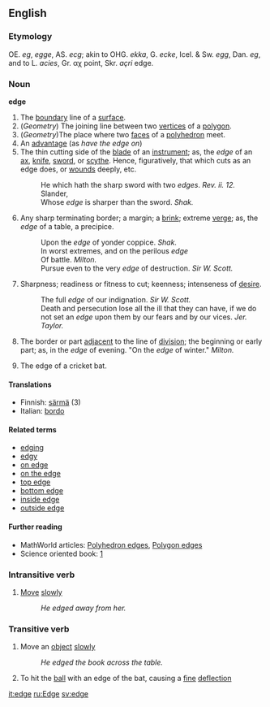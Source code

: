 ==English==

===Etymology===
OE. ''eg'',
''egge'', AS. ''ecg''; akin to OHG. ''ekka'', G.
''ecke'', Icel. & Sw. ''egg'', Dan. ''eg'', and to L.
''acies'', Gr. &alpha;&chi;<!-- need to double-check; was 'akh` --> point, Skr. ''a&ccedil;ri''
edge.

===Noun===
'''edge'''

#The [[boundary]] line of a [[surface]].
#(''Geometry'') The joining line between two [[vertex|vertices]] of a [[polygon]].
#(''Geometry'')The place where two [[face]]s of a [[polyhedron]] meet.
#An [[advantage]] (as ''have the edge on'')
# The thin cutting side of the [[blade]] of an [[instrument]]; as, the ''edge'' of an [[ax]], [[knife]], [[sword]], or [[scythe]]. Hence, figuratively, that which cuts as an edge does, or [[wound]]s deeply, etc.
#:He which hath the sharp sword with two ''edges''. ''Rev. ii. 12.''
#:Slander,<BR> Whose ''edge'' is sharper than the sword. ''Shak.''
# Any sharp terminating border; a margin; a [[brink]]; extreme [[verge]]; as, the ''edge'' of a table, a precipice.
#:Upon the ''edge'' of yonder coppice. ''Shak.''
#:In worst extremes, and on the perilous ''edge''<BR> Of battle. ''Milton.''
#:Pursue even to the very ''edge'' of destruction. ''Sir W. Scott.''
# Sharpness; readiness or fitness to cut; keenness; intenseness of [[desire]].
#:The full ''edge'' of our indignation. ''Sir W. Scott.''
#:Death and persecution lose all the ill that they can have, if we do not set an ''edge'' upon them by our fears and by our vices. ''Jer. Taylor.''
# The border or part [[adjacent]] to the line of [[division]]; the beginning or early part; as, in the ''edge'' of evening. "On the ''edge'' of winter."  ''Milton.''
# {{Cricket}} The edge of a cricket bat.

====Translations====

*Finnish: [[särmä]] (3)
*Italian: [[bordo]]

====Related terms====
*[[edging]]
*[[edgy]]
*[[on edge]]
*[[on the edge]]
*[[top edge]]
*[[bottom edge]]
*[[inside edge]]
*[[outside edge]]

====Further reading====
*MathWorld articles: [http://mathworld.wolfram.com/PolyhedronEdge.html Polyhedron edges], [http://mathworld.wolfram.com/PolygonEdge.html Polygon edges]
*Science oriented book: [http://www.amazon.com/exec/obidos/ASIN/0394499905/qid%3D1107575269/sr%3D11-1/ref%3Dsr%5F11%5F1/103-9235578-4630251]

===Intransitive verb===
#[[Move]] [[slowly]]
#:''He edged away from her.''

===Transitive verb===
#Move an [[object]] [[slowly]]
#:''He edged the book across the table.''
#{{Cricket}} To hit the [[ball]] with an edge of the bat, causing a [[fine]] [[deflection]]

[[it:edge]]
[[ru:Edge]]
[[sv:edge]]